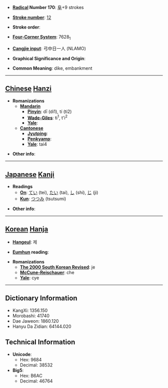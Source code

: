 * '''[[Wiktionary:Chinese radical index| Radical]] Number 170''': [[Wiktionary:Chinese radical index 阜|阜]]+9 strokes

* '''[[Wiktionary:Chinese total strokes index|Stroke number]]''': [[Wiktionary:Chinese total strokes index 12|12]]

* '''Stroke order''': 

* '''[[Wiktionary:Chinese four corner index|Four-Corner System]]''': 7628<sub>1</sub>

* '''[[Wiktionary:Chinese Cangjie index|Cangjie input]]''': 弓中日一人 (NLAMO)

* '''Graphical Significance and Origin''': 

* '''Common Meaning''': dike, embankment

----

== [[Chinese]] [[Hanzi]] ==

* '''Romanizations'''
** '''[[Mandarin]]'''
*** '''[[Pinyin]]''': dī (di1), tí (ti2)
*** '''[[Wade-Giles]]''': ti<sup>1</sup>, t'i<sup>2</sup>
*** '''[[Yale]]''': 
** '''[[Cantonese]]'''
*** '''[[Jyutping]]''':
*** '''[[Penkyamp]]''': 
*** '''[[Yale]]''': tai4

* '''Other info''': 

----

== [[Japanese]] [[Kanji]] ==

* '''Readings'''
** '''[[On]]''': [[てい]] (tei), [[たい]] (tai), [[し]] (shi), [[じ]] (ji)
** '''[[Kun]]''': [[つつみ]] (tsutsumi)

* '''Other info''':  

----

== [[Korean]] [[Hanja]] ==

* '''[[Hangeul]]''': 제

* '''[[Eumhun]] reading''': 

* '''Romanizations'''
** '''[[The 2000 South Korean Revised Romanization|The 2000 South Korean Revised]]''': je
** '''[[McCune-Reischauer]]''': che
** '''[[Yale]]''': cye

----

== Dictionary Information ==

* KangXi: 1356.150
* Morobashi: 41740
* Dae Jaweon: 1860.120
* Hanyu Da Zidian: 64144.020

== Technical Information ==

* '''Unicode''':
** Hex: 9684
** Decimal: 38532
* '''Big5''':
** Hex: B6AC
** Decimal: 46764